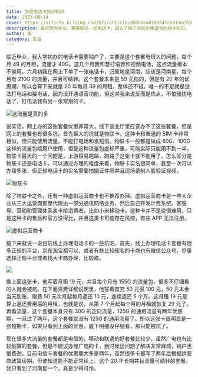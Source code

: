 ```yaml
---
title: 办理电话卡的小知识
date: 2023-06-14
cover: https://article.biliimg.com/bfs/article/d8857ea82d9247ce913ecf6034ae0d412cde5700.png@500w.webp
description: 最近因为毕业，需要新办一张电话卡，就去了解了目前办电话卡的相关知识。
author: 胤
category: 生活
---
```


临近毕业，我入学初办的电话卡需要销户了，主要是这个套餐有很大的问题，每个月 49 的月租，流量才 40G。这几个月我和慧打语音和视频电话，这点流量根本不够用。六月初我在网上下单了一张电话卡，归属地是河南，应该是河南星，每个月有 210G 的流量，并且可结转。这个套餐本来是 59 元档的，但是有 20 年的优惠期，所以合算下来就是 20 年每月 39 的月租，整体还不错。唯一的不足就是没法打电话和接电话，因为没开通语音功能，但这对我来说反而是优点，不怕骚扰电话了，打电话我有另一张常用的卡。

![这流量是真的多](https://article.biliimg.com/bfs/article/b5646396b79d991c68b39ed15704aed795395713.jpg@800w_400h_1c.webp)

说实话，网上办的这些套餐优惠非常大，线下营业厅里应该办不了这些套餐，但是网上的套餐也有很多坑。首先最大的坑就是物联卡，这种卡和普通的 SIM 卡非常相似，但只能使用流量，不能打电话和发短信。物联卡一般都是做成 60G、100G 这样的流量包给用户使用，但是这种流量包虚标严重，可能实际只能用不到一半。物联卡最大的一个问题是，上游容易跑路，跑路了这张卡就不能用了。怎么区分是物联卡还是电话卡，可以通过办理的难度来看，物联卡实名很简单，甚至一次可以办理多张，但正规电话卡的实名需要拍摄证件照并且现场录制人脸验证视频。

![物联卡](https://article.biliimg.com/bfs/article/eac292457606f28546eca9b3a92655354b8d6ce1.jpg@800w_400h_1c.webp)

除了物联卡之外，还有一种虚拟运营商卡也不推荐办理。虚拟运营商卡是一些大企业从三大运营商那里代理出一部分通讯网络业务，然后自己开发计费系统、客服号、营销和管理体系卖卡给消费者，比如小米移动卡。这种卡并不是说很难用，只是这种卡的售后和官方没得比，并且这类卡可能存在风控，有些 APP 无法注册。

![虚拟运营商卡](https://article.biliimg.com/bfs/article/408e129c5fd4d79e818054a1b9abe2d135417ac4.jpg@800w_400h_1c.webp)

接下来就说一说目前线上办理电话卡的一些坑吧。首先，线上办理电话卡套餐有很多正规的平台，京东淘宝都可以，或者有些比较知名的卡商也有微信公众号，尽量选择正规平台或者找大卡商办理，比较稳。

![](https://article.biliimg.com/bfs/article/4bc1e7449985700b54f6daf6b055df0dabdaed9b.jpg@800w_400h_1c.webp)

像上面这张卡，他写着月租 19 元，并且每个月有 155G 的流量包，很多不仔细看的人就会被坑。在下面资费详细说明里，他写着首充 50 元得 100 元，50 元本金当天到账，赠费 50 元次月起每月返还 10 元，连续返还 5 个月。这月租 19 元是算上返还费用后的月租，也就是说，从第 7 个月起每个月的月租就恢复 29 元了。再看流量，这个套餐本身只有 30G 的定向流量，125G 的通用流量有两年优惠期，一旦过了两年，这个套餐就没有 125G 的通用流量了。所以这张卡很明显是一张短期卡，如果只看到上面的优惠，底下明细没仔细看，那只能被坑了。

现在很多大流量的套餐都是电信的，移动和联通的好套餐比较少，虽然广电也有比较划算的套餐，但是不建议办理广电的卡，到时候出问题了解决非常麻烦，销户也很费劲。目前电信卡套餐的优惠期大多是两年，虽然很多卡都写了两年后根据运营商政策续期，但谁知道能不能正常续上。这个 20 年长期并且流量可结转的套餐，我只看到了河南星一个，真是少得可怜。
